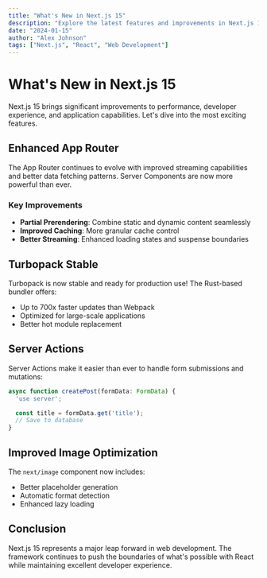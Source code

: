 ```yaml
---
title: "What's New in Next.js 15"
description: "Explore the latest features and improvements in Next.js 15, including enhanced performance and developer experience."
date: "2024-01-15"
author: "Alex Johnson"
tags: ["Next.js", "React", "Web Development"]
---
```


# What's New in Next.js 15

Next.js 15 brings significant improvements to performance, developer experience, and application capabilities. Let's dive into the most exciting features.

## Enhanced App Router

The App Router continues to evolve with improved streaming capabilities and better data fetching patterns. Server Components are now more powerful than ever.

### Key Improvements

- **Partial Prerendering**: Combine static and dynamic content seamlessly
- **Improved Caching**: More granular cache control
- **Better Streaming**: Enhanced loading states and suspense boundaries

## Turbopack Stable

Turbopack is now stable and ready for production use! The Rust-based bundler offers:

- Up to 700x faster updates than Webpack
- Optimized for large-scale applications
- Better hot module replacement

## Server Actions

Server Actions make it easier than ever to handle form submissions and mutations:

```typescript
async function createPost(formData: FormData) {
  'use server';

  const title = formData.get('title');
  // Save to database
}
```

## Improved Image Optimization

The `next/image` component now includes:

- Better placeholder generation
- Automatic format detection
- Enhanced lazy loading

## Conclusion

Next.js 15 represents a major leap forward in web development. The framework continues to push the boundaries of what's possible with React while maintaining excellent developer experience.

